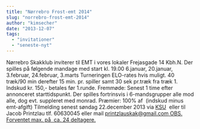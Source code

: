 ```yaml
---
title: "Nørrebro Frost-emt 2014"
slug: "norrebro-frost-emt-2014"
author: "kimsecher"
date: "2013-12-07"
tags: 
  - "invitationer"
  - "seneste-nyt"
---
```


Nørrebro Skakklub inviterer til EMT i vores lokaler Frejasgade 14 Kbh.N. Der spilles på følgende mandage med start kl. 19.00 6.januar, 20.januar, 3.februar, 24.februar, 3.marts Turneringen ELO-rates hvis muligt. 40 træk/90 min derefter 15 min. pr. spiller samt 30 sek pr.træk fra træk 1. Indskud kr. 150,- betales før 1.runde. Fremmøde: Senest 1 time efter annonceret starttidspunkt. Der spilles fortrinsvis i 6-mandsgrupper alle mod alle, dog evt. suppleret med monrad. Præmier: 100% af  (indskud minus emt-afgift) Tilmelding senest søndag 22.december 2013 via [KSU](http://ksu.dk/kalender/dotnet/viskalender.aspx?id=1292)  eller til Jacob Printzlau tlf. 60630045 eller mail [printzlauskak@gmail.com OBS. Forventet max. på  ca. 24 deltagere.](mailto:printzlauskak@gmail.com)
